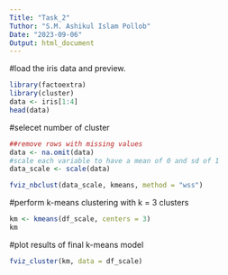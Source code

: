 ```yaml
---
Title: "Task_2"
Tuthor: "S.M. Ashikul Islam Pollob"
Date: "2023-09-06"
Output: html_document
---
```

#load the iris data and preview.
```r


library(factoextra)
library(cluster)
data <- iris[1:4]
head(data)
```
#selecet number of cluster

```r
##remove rows with missing values
data <- na.omit(data)
#scale each variable to have a mean of 0 and sd of 1
data_scale <- scale(data)

fviz_nbclust(data_scale, kmeans, method = "wss")
```
#perform k-means clustering with k = 3 clusters
```r
km <- kmeans(df_scale, centers = 3)
km
```
#plot results of final k-means model
```r

fviz_cluster(km, data = df_scale)

```
